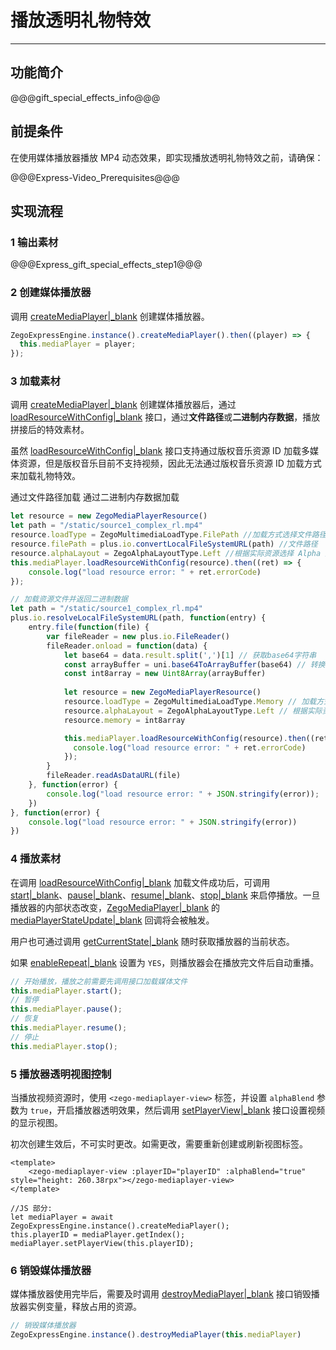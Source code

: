 # 播放透明礼物特效

- - -

## 功能简介

@@@gift_special_effects_info@@@

## 前提条件

在使用媒体播放器播放 MP4 动态效果，即实现播放透明礼物特效之前，请确保：

@@@Express-Video_Prerequisites@@@



## 实现流程

### 1 输出素材

@@@Express_gift_special_effects_step1@@@


### 2 创建媒体播放器

调用 [createMediaPlayer\|_blank](/unique-api/express-video-sdk/zh/javascript_uni-app/classes/_zegoexpressengine_.zegoexpressengine.html#createmediaplayer) 创建媒体播放器。

```javascript
ZegoExpressEngine.instance().createMediaPlayer().then((player) => {
  this.mediaPlayer = player;
});
```

### 3 加载素材

调用 [createMediaPlayer\|_blank](/unique-api/express-video-sdk/zh/javascript_uni-app/classes/_zegoexpressengine_.zegoexpressengine.html#createmediaplayer) 创建媒体播放器后，通过 [loadResourceWithConfig\|_blank](/unique-api/express-video-sdk/zh/javascript_uni-app/classes/_zegoexpressdefines_.zegomediaplayer.html#loadresourcewithconfig) 接口，通过**文件路径**或**二进制内存数据**，播放拼接后的特效素材。

<div class="mk-warning">

虽然 [loadResourceWithConfig\|_blank](/unique-api/express-video-sdk/zh/javascript_uni-app/classes/_zegoexpressdefines_.zegomediaplayer.html#loadresourcewithconfig) 接口支持通过版权音乐资源 ID 加载多媒体资源，但是版权音乐目前不支持视频，因此无法通过版权音乐资源 ID 加载方式来加载礼物特效。
</div>

<div class="multiple-select-codes">
    <div class="code-tabs hide-scrollbar">
      <div class="scroll-box">
        <span class="tab-item">
          <span>通过文件路径加载</span>
        </span>
        <span class="tab-item">
          <span>通过二进制内存数据加载</span>
        </span>
      </div>
    </div>

  <div class="code-list">
  
  ```javascript
  let resource = new ZegoMediaPlayerResource()
  let path = "/static/source1_complex_rl.mp4"
  resource.loadType = ZegoMultimediaLoadType.FilePath //加载方式选择文件路径加载
  resource.filePath = plus.io.convertLocalFileSystemURL(path) //文件路径
  resource.alphaLayout = ZegoAlphaLayoutType.Left //根据实际资源选择 Alpha 通道布局
  this.mediaPlayer.loadResourceWithConfig(resource).then((ret) => {
      console.log("load resource error: " + ret.errorCode)
  });
  ```

  ```javascript
  // 加载资源文件并返回二进制数据
  let path = "/static/source1_complex_rl.mp4"
  plus.io.resolveLocalFileSystemURL(path, function(entry) {  
      entry.file(function(file) {  
          var fileReader = new plus.io.FileReader()  
          fileReader.onload = function(data) {  
              let base64 = data.result.split(',')[1] // 获取base64字符串
              const arrayBuffer = uni.base64ToArrayBuffer(base64) // 转换为arrayBuffer 格式
              const int8array = new Uint8Array(arrayBuffer)
            
              let resource = new ZegoMediaPlayerResource()
              resource.loadType = ZegoMultimediaLoadType.Memory // 加载方式选择二进制数据加载
              resource.alphaLayout = ZegoAlphaLayoutType.Left // 根据实际资源选择 Alpha 通道布局
              resource.memory = int8array

              this.mediaPlayer.loadResourceWithConfig(resource).then((ret) => {
                console.log("load resource error: " + ret.errorCode)
              });
          }  
          fileReader.readAsDataURL(file)  
      }, function(error) {  
          console.log("load resource error: " + JSON.stringify(error));  
      })  
  }, function(error) {  
      console.log("load resource error: " + JSON.stringify(error))
  })               
  ```
  
  </div>
</div>

### 4 播放素材

在调用 [loadResourceWithConfig\|_blank](/unique-api/express-video-sdk/zh/javascript_uni-app/classes/_zegoexpressdefines_.zegomediaplayer.html#loadresourcewithconfig) 加载文件成功后，可调用 [start\|_blank](/unique-api/express-video-sdk/zh/javascript_uni-app/classes/_zegoexpressdefines_.zegomediaplayer.html#start)、[pause\|_blank](/unique-api/express-video-sdk/zh/javascript_uni-app/classes/_zegoexpressdefines_.zegomediaplayer.html#pause)、[resume\|_blank](/unique-api/express-video-sdk/zh/javascript_uni-app/classes/_zegoexpressdefines_.zegomediaplayer.html#resume)、[stop\|_blank](/unique-api/express-video-sdk/zh/javascript_uni-app/classes/_zegoexpressdefines_.zegomediaplayer.html#stop) 来启停播放。一旦播放器的内部状态改变，[ZegoMediaPlayer\|_blank](/unique-api/express-video-sdk/zh/javascript_uni-app/classes/_zegoexpressdefines_.zegomediaplayer.html) 的 [mediaPlayerStateUpdate\|_blank](/unique-api/express-video-sdk/zh/javascript_uni-app/interfaces/_zegoexpresseventhandler_.zegomediaplayerlistener.html#mediaplayerstateupdate) 回调将会被触发。

用户也可通过调用 [getCurrentState\|_blank](/unique-api/express-video-sdk/zh/javascript_uni-app/classes/_zegoexpressdefines_.zegomediaplayer.html#getcurrentstate) 随时获取播放器的当前状态。

如果 [enableRepeat\|_blank](/unique-api/express-video-sdk/zh/javascript_uni-app/classes/_zegoexpressdefines_.zegomediaplayer.html#enablerepeat) 设置为 `YES`，则播放器会在播放完文件后自动重播。

```javascript
// 开始播放，播放之前需要先调用接口加载媒体文件
this.mediaPlayer.start();
// 暂停
this.mediaPlayer.pause();
// 恢复
this.mediaPlayer.resume();
// 停止
this.mediaPlayer.stop();
```

### 5 播放器透明视图控制

当播放视频资源时，使用 `<zego-mediaplayer-view>` 标签，并设置 `alphaBlend` 参数为 `true`，开启播放器透明效果，然后调用 [setPlayerView\|_blank](/unique-api/express-video-sdk/zh/javascript_uni-app/classes/_zegoexpressdefines_.zegomediaplayer.html#setplayerview) 接口设置视频的显示视图。

<div class="mk-warning">

初次创建生效后，不可实时更改。如需更改，需要重新创建或刷新视图标签。
</div>



```
<template>
    <zego-mediaplayer-view :playerID="playerID" :alphaBlend="true" style="height: 260.38rpx"></zego-mediaplayer-view>
</template>

//JS 部分:
let mediaPlayer = await ZegoExpressEngine.instance().createMediaPlayer();
this.playerID = mediaPlayer.getIndex();
mediaPlayer.setPlayerView(this.playerID);
```

### 6 销毁媒体播放器

媒体播放器使用完毕后，需要及时调用 [destroyMediaPlayer\|_blank](/unique-api/express-video-sdk/zh/javascript_uni-app/classes/_zegoexpressengine_.zegoexpressengine.html#destroymediaplayer) 接口销毁播放器实例变量，释放占用的资源。

```javascript
// 销毁媒体播放器 
ZegoExpressEngine.instance().destroyMediaPlayer(this.mediaPlayer)
```
